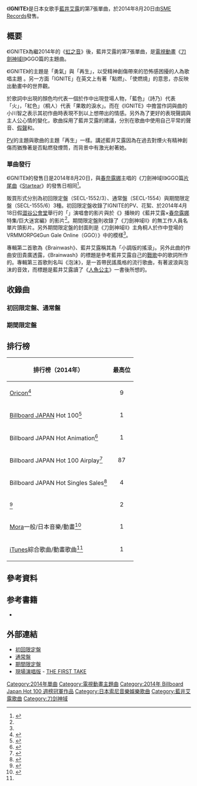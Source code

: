 {{noteTA
|G1=SAO
}}
{{Infobox single 
| Name            = IGNITE
| Cover           = Ignite by Eir Aoi.jpg
| Artist          = [[藍井艾露|藍井艾露]]
| Album           = [[D'AZUR|D'AZUR]]
| A-side          =
| B-side          = Brainwash<br />泡沫
| Released        = 2014年8月20日
| Format          = [[單曲|單曲]]
| Recorded        =
| Genre           = [[J-POP|J-POP]]、[[動畫歌曲|動畫歌曲]]
| Length          = 4分4秒<ref name="tower">{{Cite web|date=|url=http://tower.jp/item/tracks/3612499|title=IGNITE ［CD+DVD］＜初回生産限定盤＞|work=|author=|publisher=[[淘兒唱片|淘兒唱片]]|accessdate=2014-08-27|archive-date=2014-09-03|archive-url=https://web.archive.org/web/20140903075912/http://tower.jp/item/tracks/3612499|dead-url=no}}</ref>
| Label           = [[SME_Records|SME Records]]
| Writer          = Eir（作詞）<br />小川智之（作詞/作曲）
| Producer        = 
| Certification   = * 金唱片 {{smaller|（單曲，[[日本唱片協會|日本唱片協會]]）}}
| Chart position  = * 9位{{smaller|（[[Oricon公信榜|Oricon]]）}}<ref name="oricon" />
| Last single     = [[虹之音|虹之音]]<br />（2014年）
| This single     = '''IGNITE'''<br />（2014年）
| Next single     = {{link-ja|相繫的思緒|ツナガルオモイ}}<br />（2014年）
| Misc = {{External music video|{{YouTube|mTCESSzPZSw|Eir Aoi - Ignite}}
{{Extra track listing
| Album      = D'AZUR
| Type       = studio
| prev_track = awakening
| prev_no    = 1
| this_track = '''IGNITE'''
| track_no   = 2
| next_track = 相繫的思緒
| next_no    = 3}}}}
}}
《'''IGNITE'''》是日本女歌手[[藍井艾露|藍井艾露]]的第7張單曲，於2014年8月20日由[[SME_Records|SME Records]]發售。

== 概要 ==
《IGNITE》為繼2014年的《[[虹之音|虹之音]]》後，藍井艾露的第7張單曲，是[[電視動畫|電視動畫]]《[[刀劍神域_(動畫)|刀劍神域II]]》GGO篇的主題曲。

《IGNITE》的主題是「勇氣」與「再生」{{sfn|リスアニ!|p=15}}，以受精神創傷帶來的恐怖感困擾的人為歌唱主題{{sfn|リスアニ!|p=15 - 16}}<!-- 不知道對不對→「トラウマや恐怖感に囚われた人物の葛藤を歌っている」-->。另一方面「IGNITE」在英文上有著「點燃」、「使燃燒」的意思，亦反映出動畫中的世界觀{{sfn|リスアニ!|p=16}}。

於歌詞中出現的顏色均代表一個於作中出現登場人物，「藍色」（詩乃）代表「火」，「紅色」（桐人）代表「果敢的淚水」。而在《IGNITE》中擔當作詞與曲的小川智之表示其初作曲時表現不到以上想帶出的情感{{sfn|リスアニ!|p=16 - 17}}。另外為了更好的表現聲調與主人公心情的變化，歌曲採用了藍井艾露的建議，分別在歌曲中使用自己平常的聲音、[[假聲|假聲]]和{{link-en|胸聲|Chest voice}}{{sfn|リスアニ!|p=17 - 18}}。<!-- 所以說SO是什麼意思 OAO→「曲はSOを象徴する[[電子音|電子音]]とバンドサウンドを融合して制作されたもので、調性はA・Bメロが葛藤や迷い、サビが自分の信念を貫く勇気を反映しているという」{{sfn|リスアニ!|p=16}} 。-->

[[音樂影片|PV]]的主題與歌曲的主題「再生」一樣。講述藍井艾露因為在過去對煙火有精神創傷而猶豫著是否點燃發煙筒，而背景中有激光射著她{{sfn|リスアニ!|p=19}}。

=== 單曲發行 ===
《IGNITE》的發售日是2014年8月20日，與[[春奈露娜|春奈露娜]]主唱的《刀劍神域II》GGO篇[[片尾曲|片尾曲]]《[[Startear|Startear]]》的發售日相同<ref>{{cite web|url=http://www.animate.tv/news/details.php?id=1403849463|script-title=ja:藍井エイルさん＆春奈るなさん熱唱で、観客800人が大熱狂！　「SAOII放送開始記念スペシャルライブ」より、公式レポートをお届け！|publisher={{lang|ja|アニメイトTV！}}|date=2014-06-27|accessdate=2016-04-19|archive-date=2014-09-02|archive-url=https://web.archive.org/web/20140902091506/http://www.animate.tv/news/details.php?id=1403849463|dead-url=no}}</ref>。

販買形式分別為初回限定盤（SECL-1552/3）、通常盤（SECL-1554）與期間限定盤（SECL-1555/6）3種。初回限定盤收錄了IGNITE的PV、花絮、於2014年4月18日假[[澀谷公會堂|澀谷公會堂]]舉行的「{{link-ja|AUBE|AUBE (アルバム)|AUBE TOUR 2014-Final}}」演唱會的影片與於《{{lang|ja|[[リスアニ!|リスアニ!TV]]}}》播映的《藍井艾露×[[春奈露娜|春奈露娜]]特集/巨大迷宮編》的影片<ref name="tower" />。期間限定盤則收錄了《刀劍神域II》的無工作人員名單片頭影片。另外期間限定盤的封面則是《刀劍神域II》主角桐人於作中登場的VRMMORPG《Gun Gale Online（GGO）》中的模樣<ref name="tower" />。

專輯第二首歌為《Brainwash》、藍井艾露稱其為「小調版的搖滾」{{sfn|リスアニ!|p=18 - 19}}。另外此曲的作曲安田貴廣透露，《Brainwash》的標題是參考藍井艾露自己的[[戰歌|戰歌]]中的歌詞所作的{{sfn|リスアニ!|p=19}}。專輯第三首歌則名叫《泡沫》，是一首帶民謠風格的流行歌曲，有著波浪與泡沫的音效，而標題是藍井艾露讀了《[[人魚公主|人魚公主]]》一書後所想的{{sfn|リスアニ!|p=19}}。

== 收錄曲 ==
=== 初回限定盤、通常盤 ===
{{tracklist
| collapsed       = 
| headline        = 單曲<ref name="tower" />
| extra_column    = 編曲
| total_length    = 16:25
| all_writing     = 
| all_lyrics      = 
| all_music       = 
| all_arrangements= 

| title1          = IGNITE
| note1           = 
| writer1         = 
| lyrics1         = Eir、小川智之
| music1          = 小川智之
| extra1          = Saku
| length1         = 4:04
| title2          = Brainwash 
| note2           = 
| writer2         = 
| lyrics2         = Eir、安田貴廣
| music2          = 安田貴廣
| extra2          = 安田貴廣
| length2         = 3:18
| title3          = 泡沫
| note3           = 
| writer3         = 
| lyrics3         = Eir
| music3          = Eir
| extra3          = 山下洋介
| length3         = 5:00
| title4          = IGNITE（[[器樂|Instrumental]]）
| note4           = 
| writer4         = 
| lyrics4         = 
| music4          = 
| extra4          = 
| length4         = 4:01
}}
{{tracklist
| collapsed       = 
| headline        = DVD（初回限定盤）
| extra_column    =
| total_length    = 

| title1          = IGNITE
| note1           = Music Video
| length1         = 4:07<span class="ref"><ref>{{cite video|url=https://itunes.apple.com/jp/music-video/ignite/id905880162|title=IGNITE|medium=ミュージックビデオ|language=ja|publisher=[[iTunes|iTunes]]|date=2014-08-13|accessdate=2014-08-27|archive-date=2014-09-16|archive-url=https://web.archive.org/web/20140916202058/https://itunes.apple.com/jp/music-video/ignite/id905880162|dead-url=no}}</ref></span>
| title2          = Making of 「IGNITE」
| note2           = 
| title3          = -AUBE TOUR 2014-Final 2014.4.18 [[澀谷公會堂|澀谷公會堂]]
| note3           = 
| title4          = {{lang|ja|[[リスアニ!|リスアニ!]]}}
| note4           = 藍井艾露×[[春奈露娜|春奈露娜]]特集/巨大迷宮編 -Eir ver.-
}}

=== 期間限定盤 ===
{{tracklist
| collapsed       = 
| headline        = 單曲<ref>{{Cite web|date=|url=http://tower.jp/item/tracks/3612500|title=IGNITE ［CD+DVD］＜期間生産限定盤＞|work=|author=|publisher=タワーレコード|accessdate=2014-08-27|archive-date=2014-08-19|archive-url=https://web.archive.org/web/20140819235853/http://tower.jp/item/tracks/3612500|dead-url=no}}</ref>
| extra_column    = 編曲
| total_length    = 13:55
| all_writing     = 
| all_lyrics      = 
| all_music       = 
| all_arrangements= 

| title1          = IGNITE
| note1           = 
| writer1         = 
| lyrics1         = Eir、小川智之
| music1          = 小川智之
| extra1          = Saku
| length1         = 4:04
| title2          = Brainwash
| note2           = 
| writer2         = 
| lyrics2         = Eir、安田貴廣
| music2          = 安田貴廣
| extra2          = 安田貴廣
| length2         = 3:18
| title3          = 泡沫
| note3           = 
| writer3         = 
| lyrics3         = Eir
| music3          = Eir
| extra3          = 山下洋介
| length3         = 5:00
| title4          = IGNITE（TV size ver.）
| note4           = 
| writer4         = 
| lyrics4         = 
| music4          = 
| extra4          = 
| length4         = 1:31
}}
{{tracklist
| collapsed       = 
| headline        = DVD
| extra_column    =
| total_length    =

| title1          = 電視動畫《[[刀劍神域_(動畫)|刀劍神域II]]》Non-credit opening video
| note1           = 
}}

== 排行榜 ==
{| class="wikitable" style="font-size:small;"
! 排行榜（2014年） !! 最高位
|-
| [[Oricon公信榜|Oricon]]<ref name="oricon">{{Cite web|url=http://www.oricon.co.jp/prof/artist/545902/products/music/1081729/1/|title=「ＩＧＮＩＴＥ（期間生産限定盤）」 藍井エイル|work=ORICON STYLE|publisher=[[オリコン|オリコン]]|accessdate=2014-08-27|archive-date=2014-09-03|archive-url=https://web.archive.org/web/20140903135817/http://www.oricon.co.jp/prof/artist/545902/products/music/1081729/1/|dead-url=no}}</ref>|| style="text-align:center;"|9
|-
| [[Billboard_JAPAN|Billboard JAPAN]] Hot 100<ref>{{Cite web|url=http://www.billboard-japan.com/charts/detail/?a=hot100&year=2014&month=09&day=01|title=Billboard Japan Hot 100 2014/09/01 付け|work=[[ビルボード|Billboard JAPAN]]|author=|publisher=阪神コンテンツリンク|accessdate=2014-08-27|archive-date=2014-09-03|archive-url=https://web.archive.org/web/20140903045959/http://www.billboard-japan.com/charts/detail/?a=hot100&year=2014&month=09&day=01|dead-url=no}}</ref>|| style="text-align:center;"|1
|-
| Billboard JAPAN Hot Animation<ref>{{Cite web|url=http://www.billboard-japan.com/charts/detail/?a=anime&year=2014&month=09&day=01|title=Billboard Japan Hot Animation 2014/09/01 付け|work=Billboard JAPAN|author=|publisher=阪神コンテンツリンク|accessdate=2014-08-27|archive-date=2014-09-03|archive-url=https://web.archive.org/web/20140903050010/http://www.billboard-japan.com/charts/detail/?a=anime&year=2014&month=09&day=01|dead-url=no}}</ref>|| style="text-align:center;"|1
|-
| Billboard JAPAN Hot 100 Airplay<ref>{{Cite web|url=http://www.billboard-japan.com/charts/detail/?a=top_airplay&year=2014&month=09&day=01|title=Billboard Japan Hot 100 Airplay 2014/09/01 付け|work=Billboard JAPAN|author=|publisher=阪神コンテンツリンク|accessdate=2014-08-27|deadurl=yes|archiveurl=https://web.archive.org/web/20140903045819/http://www.billboard-japan.com/charts/detail/?a=top_airplay&year=2014&month=09&day=01|archivedate=2014-09-03}}</ref>|| style="text-align:center;"|87
|-
| Billboard JAPAN Hot Singles Sales<ref>{{Cite web|url=http://www.billboard-japan.com/charts/detail/?a=sales&year=2014&month=09&day=01|title=Billboard Japan Hot Singles Sales 2014/09/01 付け|work=Billboard JAPAN|author=|publisher=阪神コンテンツリンク|accessdate=2014-08-27|archive-date=2014-09-03|archive-url=https://web.archive.org/web/20140903050005/http://www.billboard-japan.com/charts/detail/?a=sales&year=2014&month=09&day=01|dead-url=no}}</ref>|| style="text-align:center;"|4
|-
| {{link-en|Nielsen SoundScan|Nielsen SoundScan}}<ref>{{Cite web|url=http://www.phileweb.com/ranking/cd-top20/1862.html|title=週間 CDソフト TOP20 2014年8月18日～2014年8月24日 調査分|work=Phile-web|publisher=音元出版|accessdate=2014-08-27|archive-date=2014年9月3日|archive-url=https://web.archive.org/web/20140903082103/http://www.phileweb.com/ranking/cd-top20/1862.html|dead-url=no}}</ref>|| style="text-align:center;"|2
|-
| [[Mora|Mora]]一般/日本音樂/動畫<ref name="lisani20140820">{{Cite web|url=http://www.lisani.jp/news/id98583|title=本日発売！藍井エイル、春奈るなの『ソードアート・オンラインⅡ』主題歌が、それぞれ各音楽チャートを席巻中！|work=リスアニ！WEB|publisher=エムオン・エンタテインメント|date=2014-08-20|accessdate=2014-08-27|deadurl=yes|archiveurl=https://archive.is/20140827080745/http://www.lisani.jp/news/id98583|archivedate=2014-08-27}}</ref>|| style="text-align:center;"|1
|-
| [[iTunes|iTunes]]綜合歌曲/動畫歌曲<ref name="lisani20140820" />|| style="text-align:center;"|1
|}

== 參考資料 ==
{{Reflist|2}}

== 参考書籍 ==
* {{Cite journal|journal=[[リスアニ!|リスアニ!]]|title=OPテーマ「IGNITE」|volume=Vol.18|issue=|pages=|author=|date=2014-08-08|publisher=M-ON! Entertainment Inc.|id=ISBN 978-4-78-977215-0|ref={{SfnRef|リスアニ!|Vol.18}}}}

== 外部連結 ==
* [http://www.sonymusic.co.jp/artist/aoieir/discography/SECL-1552 初回限定盤]{{Wayback|url=http://www.sonymusic.co.jp/artist/aoieir/discography/SECL-1552 |date=20160304105635 }}
* [http://www.sonymusic.co.jp/artist/aoieir/discography/SECL-1554 通常盤]{{Wayback|url=http://www.sonymusic.co.jp/artist/aoieir/discography/SECL-1554 |date=20190216154254 }}
* [http://www.sonymusic.co.jp/artist/aoieir/discography/SECL-1555 期間限定盤]{{Wayback|url=http://www.sonymusic.co.jp/artist/aoieir/discography/SECL-1555 |date=20160304105242 }}
* [https://www.youtube.com/watch?v=hNEC1NEfqLA 現場演唱版]{{Wayback|url=https://www.youtube.com/watch?v=hNEC1NEfqLA |date=20200831080905 }} - [[THE_FIRST_TAKE|THE FIRST TAKE]]

{{刀剑神域}}
{{Billboard JAPAN Hot 100 週榜冠軍 (2014年)|9月1日}}

[[Category:2014年單曲|Category:2014年單曲]]
[[Category:電視動畫主題曲|Category:電視動畫主題曲]]
[[Category:2014年_Billboard_Japan_Hot_100_週榜冠軍作品|Category:2014年 Billboard Japan Hot 100 週榜冠軍作品]]
[[Category:日本索尼音樂娛樂歌曲|Category:日本索尼音樂娛樂歌曲]]
[[Category:藍井艾露歌曲|Category:藍井艾露歌曲]]
[[Category:刀剑神域|Category:刀剑神域]]